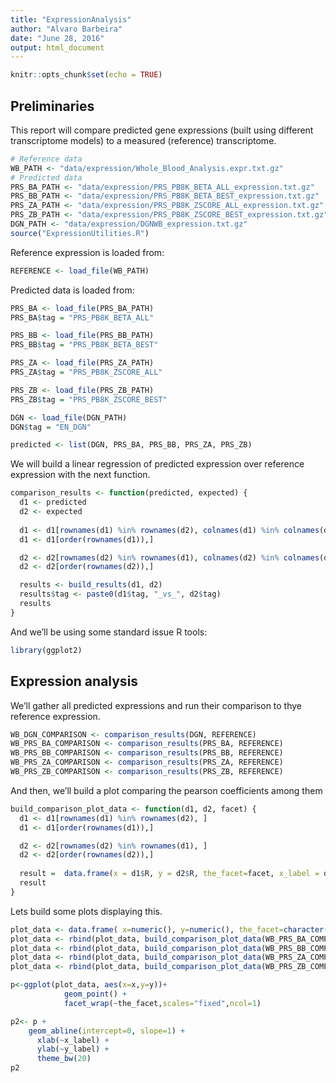 ```yaml
---
title: "ExpressionAnalysis"
author: "Alvaro Barbeira"
date: "June 28, 2016"
output: html_document
---
```


```r
knitr::opts_chunk$set(echo = TRUE)
```

## Preliminaries

This report will compare predicted gene expressions (built using different transcriptome models) to a measured (reference) transcriptome.

```r
# Reference data
WB_PATH <- "data/expression/Whole_Blood_Analysis.expr.txt.gz"
# Predicted data
PRS_BA_PATH <- "data/expression/PRS_PB8K_BETA_ALL_expression.txt.gz"
PRS_BB_PATH <- "data/expression/PRS_PB8K_BETA_BEST_expression.txt.gz"
PRS_ZA_PATH <- "data/expression/PRS_PB8K_ZSCORE_ALL_expression.txt.gz"
PRS_ZB_PATH <- "data/expression/PRS_PB8K_ZSCORE_BEST_expression.txt.gz"
DGN_PATH <- "data/expression/DGNWB_expression.txt.gz"
source("ExpressionUtilities.R")
```

Reference expression is loaded from:

```r
REFERENCE <- load_file(WB_PATH)
```

Predicted data is loaded from:
```r
PRS_BA <- load_file(PRS_BA_PATH)
PRS_BA$tag = "PRS_PB8K_BETA_ALL"

PRS_BB <- load_file(PRS_BB_PATH)
PRS_BB$tag = "PRS_PB8K_BETA_BEST"

PRS_ZA <- load_file(PRS_ZA_PATH)
PRS_ZA$tag = "PRS_PB8K_ZSCORE_ALL"

PRS_ZB <- load_file(PRS_ZB_PATH)
PRS_ZB$tag = "PRS_PB8K_ZSCORE_BEST"

DGN <- load_file(DGN_PATH)
DGN$tag = "EN_DGN"

predicted <- list(DGN, PRS_BA, PRS_BB, PRS_ZA, PRS_ZB)
```

We will build a linear regression of predicted expression over reference expression with the next function.

```r
comparison_results <- function(predicted, expected) {
  d1 <- predicted
  d2 <- expected
  
  d1 <- d1[rownames(d1) %in% rownames(d2), colnames(d1) %in% colnames(d2)]
  d1 <- d1[order(rownames(d1)),]

  d2 <- d2[rownames(d2) %in% rownames(d1), colnames(d2) %in% colnames(d1)]
  d2 <- d2[order(rownames(d2)),]  

  results <- build_results(d1, d2)
  results$tag <- paste0(d1$tag, "_vs_", d2$tag)
  results
}
```

And we'll be using some standard issue R tools:

```r
library(ggplot2)
```


## Expression analysis

We'll gather all predicted expressions and run their comparison to thye reference expression.

```r
WB_DGN_COMPARISON <- comparison_results(DGN, REFERENCE)
WB_PRS_BA_COMPARISON <- comparison_results(PRS_BA, REFERENCE)
WB_PRS_BB_COMPARISON <- comparison_results(PRS_BB, REFERENCE)
WB_PRS_ZA_COMPARISON <- comparison_results(PRS_ZA, REFERENCE)
WB_PRS_ZB_COMPARISON <- comparison_results(PRS_ZB, REFERENCE)
```

And then, we'll build a plot comparing the pearson coefficients among them
```r
build_comparison_plot_data <- function(d1, d2, facet) {
  d1 <- d1[rownames(d1) %in% rownames(d2), ]
  d1 <- d1[order(rownames(d1)),]

  d2 <- d2[rownames(d2) %in% rownames(d1), ]
  d2 <- d2[order(rownames(d2)),]
  
  result =  data.frame(x = d1$R, y = d2$R, the_facet=facet, x_label = d1$tag,  y_label = d2$tag)
  result
}
```


Lets build some plots displaying this.


```r
plot_data <- data.frame( x=numeric(), y=numeric(), the_facet=character(), x_label=character(), y_label = character())
plot_data <- rbind(plot_data, build_comparison_plot_data(WB_PRS_BA_COMPARISON, WB_DGN_COMPARISON, "DGN vs PB8K-BETA-ALL"))
plot_data <- rbind(plot_data, build_comparison_plot_data(WB_PRS_BB_COMPARISON, WB_DGN_COMPARISON, "DGN vs PB8K-BETA-BEST"))
plot_data <- rbind(plot_data, build_comparison_plot_data(WB_PRS_ZA_COMPARISON, WB_DGN_COMPARISON, "DGN vs PB8K-ZSCORE-ALL"))
plot_data <- rbind(plot_data, build_comparison_plot_data(WB_PRS_ZB_COMPARISON, WB_DGN_COMPARISON, "DGN vs PB8K-ZSCORE-BEST"))

p<-ggplot(plot_data, aes(x=x,y=y))+
            geom_point() + 
            facet_wrap(~the_facet,scales="fixed",ncol=1)

p2<- p +
    geom_abline(intercept=0, slope=1) +
      xlab(~x_label) +
      ylab(~y_label) +
      theme_bw(20)
p2
```
